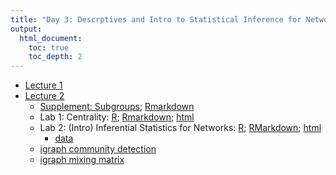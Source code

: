 ```yaml
---
title: "Day 3: Descrptives and Intro to Statistical Inference for Networks"
output:
  html_document:
    toc: true
    toc_depth: 2
---
```


- [Lecture 1](Lec/Almquist_Tutorial3_Part1.pdf)
- [Lecture 2](Lec/Almquist_Tutorial3_Part2.pdf)
    - [Supplement: Subgroups](Lec/Subgroups.html);  [Rmarkdown](Lec/Subgroups.Rmd)
    - Lab 1: Centrality: [R](Labs/Lab3/lab3_statnet.R); [Rmarkdown](Labs/Lab3/lab3_statnet.Rmd); [html](Labs/Lab3/lab3_statnet.html)
    - Lab 2: (Intro) Inferential Statistics for Networks: [R](Labs/Lab3/Statnet_Lab3_InferentialStats.R); [RMarkdown](Labs/Lab3/Statnet_Lab3_InferentialStats.Rmd); [html](Labs/Lab3/Statnet_Lab3_InferentialStats.html)
      - [data](Labs/Lab3/coord.Rda)
    - [igraph community detection](Labs/Lab3/igraph_community.R)
    - [igraph mixing matrix](Labs/Lab3/mixingMatrix_igraph.R.R)
